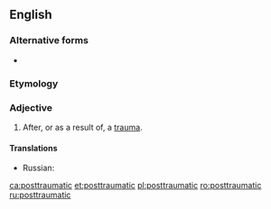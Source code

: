 {{also|post-traumatic}}
==English==

===Alternative forms===
* {{l|en|post-traumatic}}

===Etymology===
{{prefix|en|post|traumatic}}

===Adjective===
{{en-adj|-}}

# After, or as a result of, a [[trauma]].

====Translations====
{{trans-top|after, or as a result of, a trauma}}
{{trans-mid}}
* Russian: {{t+|ru|посттравматический|sc=Cyrl}}
{{trans-bottom}}

[[ca:posttraumatic]]
[[et:posttraumatic]]
[[pl:posttraumatic]]
[[ro:posttraumatic]]
[[ru:posttraumatic]]